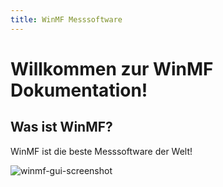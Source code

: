 ```yaml
---
title: WinMF Messsoftware
---
```

 
# Willkommen zur WinMF Dokumentation!

## Was ist WinMF?

WinMF ist die beste Messsoftware der Welt!

![winmf-gui-screenshot](/winmf-gui-screenshot.jpg)